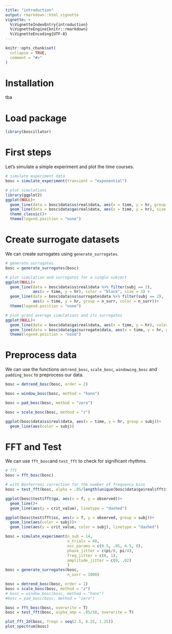 ```yaml
---
title: "introduction"
output: rmarkdown::html_vignette
vignette: >
  %\VignetteIndexEntry{introduction}
  %\VignetteEngine{knitr::rmarkdown}
  %\VignetteEncoding{UTF-8}
---
```


```r
knitr::opts_chunk$set(
  collapse = TRUE,
  comment = "#>"
)
```

# Installation

tba 

# Load package

```r
library(boscillator)
```

# First steps

Let's simulate a simple experiment and plot the time courses.
```r
# simulate experiment data
bosc = simulate_experiment(transient = "exponential")

# plot simulations
library(ggplot2)
ggplot(NULL)+
  geom_line(data = bosc$data$ss$real$data, aes(x = time, y = hr, group = subj, color = subj), linetype = "dashed")+
  geom_line(data = bosc$data$ga$real$data, aes(x = time, y = hr), size = 2)+
  theme_classic()+
  theme(legend.position = "none")

```


# Create surrogate datasets

We can create surrogates using `generate_surrogates`.

```r

# generate surrogates
bosc = generate_surrogates(bosc)

# plot simulation and surrogates for a single subject
ggplot(NULL)+
  geom_line(data = bosc$data$ss$real$data %>% filter(subj == 2),
            aes(x = time, y = hr), color = "black", size = 3) +
  geom_line(data = bosc$data$ss$surrogate$data %>% filter(subj == 2),
            aes(x = time, y = hr, group = n_surr, color = n_surr))+
  theme(legend.position = "none")

# plot grand average simulations and its surrogates
ggplot(NULL)+
  geom_line(data = bosc$data$ga$real$data, aes(x = time, y = hr), color = "black", size = 3) +
  geom_line(data = bosc$data$ga$surrogate$data, aes(x = time, y = hr, group = n_surr, color = n_surr))+
  theme(legend.position = "none")

```

# Preprocess data

We can use the functions `detrend_bosc`, `scale_bosc`, `windowing_bosc` and `padding_bosc` to preprocess our data.

```r

bosc = detrend_bosc(bosc, order = 2)

bosc = window_bosc(bosc, method = "hann")

bosc = pad_bosc(bosc, method = "zero")

bosc = scale_bosc(bosc, method = "z")

ggplot(bosc$data$ss$real$data, aes(x = time, y = hr, group = subj))+
  geom_line(aes(color = subj))

```

# FFT and Test

We can use `fft_bosc`and `test_fft` to check for significant rhythms.

```r

# fft
bosc = fft_bosc(bosc)

# with Bonferroni correction for the number of frequency bins
bosc = test_fft(bosc, alpha = .05/length(unique(bosc$data$ga$real$fft$f)))

ggplot(bosc$test$fft$ga, aes(x = f, y = observed))+
  geom_line()+
  geom_line(aes(y = crit_value), linetype = "dashed")

ggplot(bosc$test$fft$ss, aes(x = f, y = observed, group = subj))+
  geom_line(aes(color = subj))+
  geom_line(aes(y = crit_value, color = subj), linetype = "dashed")

```

```r

bosc = simulate_experiment(n_sub = 14, 
                           n_trials = 40, 
                           osc_params = c(0.5, .05, 4.5, 0), 
                           phase_jitter = c(pi/8, pi/4), 
                           freq_jitter = c(0, 1),
                           amplitude_jitter = c(0, .02)
                           )
bosc = generate_surrogates(bosc,
                           n_surr = 1000)

bosc = detrend_bosc(bosc, order = 2)
bosc = scale_bosc(bosc, method = "z")
# bosc = window_bosc(bosc, method = "hann")
#bosc = pad_bosc(bosc, method = "zero")

bosc = fft_bosc(bosc, overwrite = T)
bosc = test_fft(bosc, alpha_amp = .05/10, overwrite = T)

plot_fft_2d(bosc, freqs = seq(2.5, 6.25, 1.25))
plot_spectrum(bosc)


```
